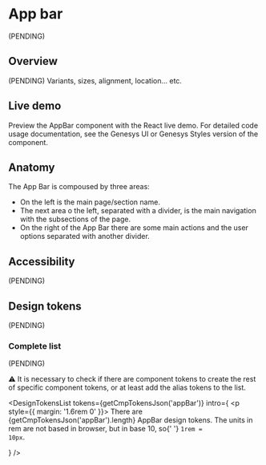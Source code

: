


<Meta of={Stories} />


# App bar

(PENDING)

## Overview

(PENDING) Variants, sizes, alignment, location... etc.

## Live demo

Preview the AppBar component with the React live demo. For detailed code usage
documentation, see the Genesys UI or Genesys Styles version of the component.

<Canvas of={Stories.Example} />
<Controls of={Stories.Example} />

<section className="mrow">
  <div className="mcol-12 mcol-sm-6">
    <CardReact url="https://devoinc.github.io/genesys-ui/?path=/docs/components-core-navigation-appbar--docs" />
  </div>
  <div className="mcol-12 mcol-sm-6">
    <CardHtml url="https://gitlab.devotools.com/engineering/quvis/genesys-styles" />
  </div>
</section>

## Anatomy
The App Bar is compoused by three areas:
- On the left is the main page/section name.
- The next area o the left, separated with a divider, is the main navigation with the subsections of the page.
- On the right of the App Bar there are some main actions and the user options separated with another divider.
<Figure caption="The internal structure and specs of the IconButton component.">
  <Figma url="https://www.figma.com/design/4f9wa0fKYIwMue6yo6nrJL/GDS---Web-Previews?node-id=14132-64784&t=RQb9FPEqsJrvQIC5-1" />

</Figure>

## Accessibility

(PENDING)

## Design tokens

(PENDING)

### Complete list

(PENDING)

⚠️ It is necessary to check if there are component tokens to create the rest of specific component tokens, or at least add the alias tokens to the list.

<DesignTokensList
  tokens={getCmpTokensJson('appBar')}
  intro={
    <p style={{ margin: '1.6rem 0' }}>
      There are {getCmpTokensJson('appBar').length} AppBar design tokens. The
      units in rem are not based in browser, but in base 10, so{' '}
      <code>1rem = 10px</code>.
    </p>
  }
/>
